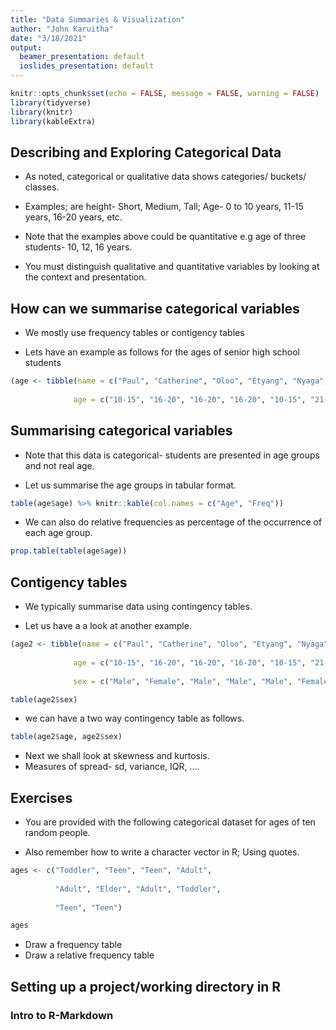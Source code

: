 ```yaml
---
title: "Data Summaries & Visualization"
author: "John Karuitha"
date: "3/18/2021"
output:
  beamer_presentation: default
  ioslides_presentation: default
---
```


```r
knitr::opts_chunk$set(echo = FALSE, message = FALSE, warning = FALSE)
library(tidyverse)
library(knitr)
library(kableExtra)
```

## Describing and Exploring Categorical Data
- As noted, categorical or qualitative data shows categories/ buckets/ classes. 

- Examples; are height- Short, Medium, Tall; Age- 0 to 10 years, 11-15 years, 16-20 years, etc. 

- Note that the examples above could be quantitative e.g age of three students- 10, 12, 16 years. 

- You must distinguish qualitative and quantitative variables by looking at the context and presentation. 

## How can we summarise categorical variables
- We mostly use frequency tables or contigency tables

- Lets have an example as follows for the ages of senior high school students 

```r

(age <- tibble(name = c("Paul", "Catherine", "Oloo", "Etyang", "Nyaga", "Mwajuma"), 
              
              age = c("10-15", "16-20", "16-20", "16-20", "10-15", "21-25")))
```

## Summarising categorical variables
- Note that this data is categorical- students are presented in age groups and not real age. 

- Let us summarise the age groups in tabular format. 

```r
table(age$age) %>% knitr::kable(col.names = c("Age", "Freq"))
```
- We can also do relative frequencies as percentage of the occurrence of each age group. 
```r
prop.table(table(age$age))
```

## Contigency tables

- We typically summarise data using contingency tables. 

- Let us have a a look at another example.

```r
(age2 <- tibble(name = c("Paul", "Catherine", "Oloo", "Etyang", "Nyaga", "Mwajuma"), 
              
              age = c("10-15", "16-20", "16-20", "16-20", "10-15", "21-25"),
              
              sex = c("Male", "Female", "Male", "Male", "Male", "Female")))

```

```r
table(age2$sex)
```

- we can have a two way contingency table as follows.

```r
table(age2$age, age2$sex)
```

- Next we shall look at skewness and kurtosis.
- Measures of spread- sd, variance, IQR, ....

## Exercises

- You are provided with the following categorical dataset for ages of ten random people.

- Also remember how to write a character vector in R; Using quotes. 

```r
ages <- c("Toddler", "Teen", "Teen", "Adult", 
          
          "Adult", "Elder", "Adult", "Toddler", 
          
          "Teen", "Teen")

ages
```

- Draw a frequency table
- Draw a relative frequency table

#############################################
## Setting up a project/working directory in R


### Intro to R-Markdown
